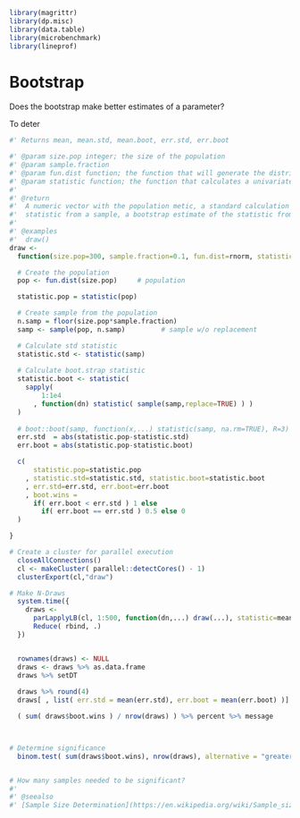```{r, echo=FALSE, render=FALSE}
library(magrittr)
library(dp.misc)
library(data.table)
library(microbenchmark)
library(lineprof)
```

# Bootstrap 


Does the bootstrap make better estimates of a parameter? 

To deter


```{r}
#' Returns mean, mean.std, mean.boot, err.std, err.boot

#' @param size.pop integer; the size of the population
#' @param sample.fraction
#' @param fun.dist function; the function that will generate the distribution
#' @param statistic function; the function that calculates a univariate statistic
#'
#' @return
#'  A numeric vector with the population metic, a standard calculation of 
#'  statistic from a sample, a bootstrap estimate of the statistic from a sample, #'  and the errors associated with each.
#'
#' @examples
#'  draw()  
draw <- 
  function(size.pop=300, sample.fraction=0.1, fun.dist=rnorm, statistic=mean) {

  # Create the population
  pop <- fun.dist(size.pop)     # population

  statistic.pop = statistic(pop)  

  # Create sample from the population
  n.samp = floor(size.pop*sample.fraction)
  samp <- sample(pop, n.samp)         # sample w/o replacement

  # Calculate std statistic
  statistic.std <- statistic(samp)
  
  # Calculate boot.strap statistic
  statistic.boot <- statistic( 
    sapply( 
        1:1e4 
      , function(dn) statistic( sample(samp,replace=TRUE) ) ) 
  )
  
  # boot::boot(samp, function(x,...) statistic(samp, na.rm=TRUE), R=3)
  err.std  = abs(statistic.pop-statistic.std)
  err.boot = abs(statistic.pop-statistic.boot)

  c(
      statistic.pop=statistic.pop
    , statistic.std=statistic.std, statistic.boot=statistic.boot
    , err.std=err.std, err.boot=err.boot
    , boot.wins = 
      if( err.boot < err.std ) 1 else 
        if( err.boot == err.std ) 0.5 else 0
  )

}

# Create a cluster for parallel execution
  closeAllConnections()
  cl <- makeCluster( parallel::detectCores() - 1)
  clusterExport(cl,"draw")

# Make N-Draws 
  system.time({
    draws <- 
      parLapplyLB(cl, 1:500, function(dn,...) draw(...), statistic=mean ) %>%
      Reduce( rbind, .)
  })


  rownames(draws) <- NULL
  draws <- draws %>% as.data.frame
  draws %>% setDT
  
  draws %>% round(4)
  draws[ , list( err.std = mean(err.std), err.boot = mean(err.boot) )]

  ( sum( draws$boot.wins ) / nrow(draws) ) %>% percent %>% message



# Determine significance
  binom.test( sum(draws$boot.wins), nrow(draws), alternative = "greater")


# How many samples needed to be significant?
#'
#' @seealso
#' [Sample Size Determination](https://en.wikipedia.org/wiki/Sample_size_determination)

```

